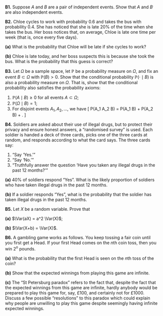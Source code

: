 :::: {.myq}
**B1.** Suppose $A$ and $B$ are a pair of independent events. Show that $A$ and $B^\comp$ are also independent events.
::::

:::: {.myq}
**B2.** Chloe cycles to work with probability $0.6$ and takes the bus with probability $0.4$. She has noticed that she is late 20% of the time when she takes the bus. Her boss notices that, on average, Chloe is late one time per week (that is, once every five days).

::: {.subq}
**(a)** What is the probability that Chloe will be late if she cycles to work?
:::

::: {.subq}
**(b)** Chloe is late today, and her boss suspects this is because she took the bus. What is the probability that this guess is correct?
:::
::::

:::: {.myq}
**B3.** Let $\Omega$ be a sample space, let $\mathbb P$ be a probability measure on $\Omega$, and fix an event $B \subset \Omega$ with $\mathbb P(B) > 0$. Show that the conditional probability $\mathbb P( {\cdot} \mid B)$ is also a probability measure on $\Omega$. That is, show that the conditional probability also satisfies the probability axioms:

1. $\mathbb P(A \mid B) \geq 0$ for all events $A \subset \Omega$;
1. $\mathbb P(\Omega \mid B) = 1$;
1. For disjoint events $A_1, A_2, \dots$, we have
\[ \mathbb P(A_1 \cup A_2 \cup \cdots \mid B) = \mathbb P(A_1 \mid B) + \mathbb P(A_2 \mid B) + \cdots . \]
::::

:::: {.myq}
**B4.** Soldiers are asked about their use of illegal drugs, but to protect their privacy and ensure honest answers, a "randomised survey" is used. Each soldier is handed a deck of three cards, picks one of the three cards at random, and responds according to what the card says. The three cards say:

1. "Say 'Yes.'"
2. "Say 'No.'"
3. "Truthfully answer the question 'Have you taken any illegal drugs in the past 12 months?'"

::: {.subq}
**(a)** 40% of soldiers respond "Yes". What is the likely proportion of soldiers who have taken illegal drugs in the past 12 months.
:::

::: {.subq}
**(b)** If a soldier responds "Yes", what is the probability that the soldier has taken illegal drugs in the past 12 months.
:::
::::

:::: {.myq}
**B5.** Let $X$ be a random variable. Prove that

::: {.subq}
**(a)** $\Var(aX) = a^2 \Var(X)$;
:::

::: {.subq}
**(b)** $\Var(X+b) = \Var(X)$.
:::
::::

:::: {.myq}
**B6.** A gambling game works as follows. You keep tossing a fair coin until you first get a Head. If your first Head comes on the $n$th coin toss, then you win $2^n$ pounds.

::: {.subq}
**(a)** What is the probability that the first Head is seen on the $n$th toss of the coin?
:::

::: {.subq}
**(b)** Show that the expected winnings from playing this game are infinite.
:::

::: {.subq}
**(c)** The "St Petersburg paradox" refers to the fact that, despite the fact that the expected winnings from this game are infinite, hardly anybody would be prepared to play this game for, say, £100, and certainly not for £1000. Discuss a few possible "resolutions" to this paradox which could explain why people are unwilling to play this game despite seemingly having infinite expected winnings.
:::
::::